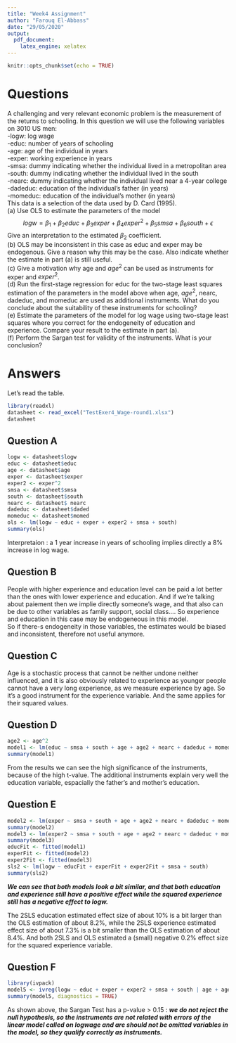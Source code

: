 ```yaml
---
title: "Week4 Assignment"
author: "Farouq El-Abbass"
date: "29/05/2020"
output: 
  pdf_document: 
    latex_engine: xelatex
---
```


```r
knitr::opts_chunk$set(echo = TRUE)
```

# Questions

A challenging and very relevant economic problem is the measurement of the returns to schooling. In this question we will use the following variables on 3010 US men:  
-logw: log wage  
-educ: number of years of schooling  
-age: age of the individual in years  
-exper: working experience in years  
-smsa: dummy indicating whether the individual lived in a metropolitan area  
-south: dummy indicating whether the individual lived in the south  
-nearc: dummy indicating whether the individual lived near a 4-year college  
-dadeduc: education of the individual’s father (in years)  
-momeduc: education of the individual’s mother (in years)  
This data is a selection of the data used by D. Card (1995).         
(a) Use OLS to estimate the parameters of the model
$$
logw = \beta_1 + \beta_2 educ + \beta_3 exper + \beta_4 exper^2 + \beta_5 smsa + \beta_6 south + \epsilon
$$
Give an interpretation to the estimated $\beta_2$ coefficient.  
(b) OLS may be inconsistent in this case as educ and exper may be endogenous. Give a reason why this may be the case. Also indicate whether the estimate in part (a) is still useful.  
(c) Give a motivation why age and $age^2$ can be used as instruments for exper and $exper^2$.  
(d) Run the first-stage regression for educ for the two-stage least squares estimation of the parameters in the model above when age, $age^2$, nearc, dadeduc, and momeduc are used as additional instruments. What do you conclude about the suitability of these instruments for schooling?  
(e) Estimate the parameters of the model for log wage using two-stage least squares where you correct for the endogeneity of education and experience. Compare your result to the estimate in part (a).  
(f) Perform the Sargan test for validity of the instruments. What is your conclusion?  

# Answers

Let's read the table.
```r
library(readxl)
datasheet <- read_excel("TestExer4_Wage-round1.xlsx")
datasheet
```

## Question A
```r
logw <- datasheet$logw
educ <- datasheet$educ
age <- datasheet$age
exper <- datasheet$exper
exper2 <- exper^2
smsa <- datasheet$smsa
south <- datasheet$south
nearc <- datasheet$ nearc
dadeduc <- datasheet$daded
momeduc <- datasheet$momed
ols <- lm(logw ~ educ + exper + exper2 + smsa + south)
summary(ols)
```
Interpretaion : a 1 year increase in years of schooling implies directly a 8% increase in log wage.

## Question B

People with higher experience and education level can be paid a lot better than the ones with lower experience and education. And if we're talking about paiement then we implie directly someone's wage, and that also can be due to other variables as family support, social class.... So experience and education in this case may be endogeneous in this model.  
So if there-s endogeneity in those variables, the estimates would be biased and inconsistent, therefore not useful anymore.  

## Question C

Age is a stochastic process that cannot be neither undone neither influenced, and it is also obviously related to experience as younger people cannot have a very long experience, as we measure experience by age. So it’s a good instrument for the experience variable. And the same applies for their squared values.

## Question D
```r
age2 <- age^2
model1 <- lm(educ ~ smsa + south + age + age2 + nearc + dadeduc + momeduc)
summary(model1)
```

From the results we can see the high significance of the instruments, because of the high t-value. The additional instruments explain very well the education variable, espacially the father's and mother's education.  

## Question E

```r
model2 <- lm(exper ~ smsa + south + age + age2 + nearc + dadeduc + momeduc)
summary(model2)
model3 <- lm(exper2 ~ smsa + south + age + age2 + nearc + dadeduc + momeduc)
summary(model3)
educFit <- fitted(model1)
experFit <- fitted(model2)
exper2Fit <- fitted(model3)
sls2 <- lm(logw ~ educFit + experFit + exper2Fit + smsa + south)
summary(sls2)
```

***We can see that both models look a bit similar, and that both education and experience still have a positive effect while the squared experience still has a negative effect to logw.***   

The 2SLS education estimated effect size of about 10% is a bit larger than the OLS estimation of about 8.2%, while the 2SLS experience estimated effect size of about 7.3% is a bit smaller than the OLS estimation of about 8.4%. And both 2SLS and OLS estimated a (small) negative 0.2% effect size for the squared experience variable.  

## Question F
```r
library(ivpack)
model5 <- ivreg(logw ~ educ + exper + exper2 + smsa + south | age + age2 + smsa + south + nearc + dadeduc + momeduc)
summary(model5, diagnostics = TRUE)
```
As shown above, the Sargan Test has a p-value > 0.15 : ***we do not reject the null hypothesis, so the instruments are not related with errors of the linear model called on logwage and are should not be omitted variables in the model, so they qualify correctly as instruments.***